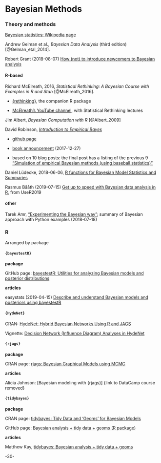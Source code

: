 # Bayesian Methods




### Theory and methods

[Bayesian statistics: Wikipedia page](https://en.wikipedia.org/wiki/Bayesian_statistics)

Andrew Gelman et al., _Bayesian Data Analysis_ (third edition) [@Gelman_etal_2014].

Robert Grant (2018-08-07) [How (not) to introduce newcomers to Bayesian analysis](https://robertgrantstats.wordpress.com/2018/08/07/how-not-to-introduce-newcomers-to-bayesian-analysis/)


#### R-based

Richard McElreath, 2016, _Statistical Rethinking: A Bayesian Course with Examples in R and Stan_ [@McElreath_2016].

* [{rethinking}](https://github.com/rmcelreath/rethinking), the companion R package

* [McElreath's YouTube channel](https://www.youtube.com/channel/UCNJK6_DZvcMqNSzQdEkzvzA), with Statistical Rethinking lectures



Jim Albert, _Bayesian Computation with R_ [@Albert_2009]


David Robinson, [_Introduction to Empirical Bayes_](https://gumroad.com/l/empirical-bayes)

* [github page](https://github.com/dgrtwo/empirical-bayes-book/blob/master/beta-distribution.Rmd)

* [book announcement](http://varianceexplained.org/r/empirical-bayes-book/) (2017-12-27)

* based on 10 blog posts: the final post has a listing of the previous 9 
["Simulation of empirical Bayesian methods (using baseball statistics)"](http://varianceexplained.org/r/simulation-bayes-baseball/)

Daniel Lüdecke, 2018-06-06, [R functions for Bayesian Model Statistics and Summaries](https://strengejacke.wordpress.com/2018/06/06/r-functions-for-bayesian-model-statistics-and-summaries-rstats-stan-brms/)



Rasmus Bååth (2019-07-15) [Get up to speed with Bayesian data analysis in R](https://docs.google.com/presentation/d/1Lv5_IBi_PXbtp8FbA8-qBI0PwJAvPlP9OZ-6t6l6gwM/edit#slide=id.p), from UseR2019



#### other

Tarek Amr, ["Experimenting the Bayesian way"](https://www.datascience.com/blog/experimenting-the-bayesian-way); summary of Bayesian approach with Python examples (2018-07-18)


### R

Arranged by package


#### `{bayestestR}`

**package**

GitHub page: [bayestestR: Utilities for analyzing Bayesian models and posterior distributions](https://github.com/easystats/bayestestR)

**articles**

easystats (2019-04-15) [Describe and understand Bayesian models and posteriors using bayestestR](https://easystats.github.io/blog/posts/bayestestr_presentation/)


#### `{HydeNet}`

CRAN: [HydeNet: Hybrid Bayesian Networks Using R and JAGS](https://cran.r-project.org/web/packages/HydeNet/)

Vignette: [Decision Network (Influence Diagram) Analyses in HydeNet](https://cran.r-project.org/web/packages/HydeNet/vignettes/DecisionNetworks.html)


#### `{rjags}`

**package**

CRAN page: [rjags: Bayesian Graphical Models using MCMC](https://cran.r-project.org/package=rjags)

**articles**

Alicia Johnson: [Bayesian modeling with {rjags}] {link to DataCamp course removed}


#### `{tidybayes}`

**package**

CRAN page: [tidybayes: Tidy Data and 'Geoms' for Bayesian Models](https://cran.r-project.org/package=tidybayes)

GitHub page: [Bayesian analysis + tidy data + geoms (R package)](https://github.com/mjskay/tidybayes)

**articles**

Matthew Kay, [tidybayes: Bayesian analysis + tidy data + geoms](http://mjskay.github.io/tidybayes/)


-30-
